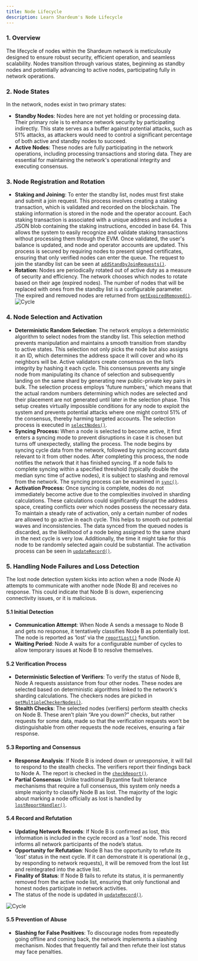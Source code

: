 ```yaml
---
title: Node Lifecycle
description: Learn Shardeum's Node Lifecycle
---
```


### 1. Overview

The lifecycle of nodes within the Shardeum network is meticulously designed to ensure robust security, efficient operation, and seamless scalability. Nodes transition through various states, beginning as standby nodes and potentially advancing to active nodes, participating fully in network operations.

### 2. Node States

In the network, nodes exist in two primary states:

* **Standby Nodes**: Nodes here are not yet holding or processing data. Their primary role is to enhance network security by participating indirectly. This state serves as a buffer against potential attacks, such as 51% attacks, as attackers would need to control a significant percentage of both active and standby nodes to succeed.
* **Active Nodes**: These nodes are fully participating in the network operations, including processing transactions and storing data. They are essential for maintaining the network's operational integrity and executing consensus.

### 3. Node Registration and Rotation

* **Staking and Joining**: To enter the standby list, nodes must first stake and submit a join request. This process involves creating a staking transaction, which is validated and recorded on the blockchain. The staking information is stored in the node and the operator account. Each staking transaction is associated with a unique address and includes a JSON blob containing the staking instructions, encoded in base 64. This allows the system to easily recognize and validate staking transactions without processing them through the EVM. Once validated, the user's balance is updated, and node and operator accounts are updated. This process is secured by requiring nodes to present signed certificates, ensuring that only verified nodes can enter the queue. The request to join the standby list can be seen at [`addStandbyJoinRequests()`](https://github.com/shardeum/shardus-core/blob/8e69984a098c8ed387ca8f0684b313a75f85aec4/src/p2p/Join/v2/index.ts#L107).
* **Rotation:** Nodes are periodically rotated out of active duty as a measure of security and efficiency. The network chooses which nodes to rotate based on their age (expired nodes). The number of nodes that will be replaced with ones from the standby list is a configurable parameter. The expired and removed nodes are returned from [`getExpiredRemoved()`](https://github.com/shardeum/shardus-core/blob/8e69984a098c8ed387ca8f0684b313a75f85aec4/src/p2p/Rotation.ts#L118).
![Cycle](/img/new/i8.jpg)

### 4. Node Selection and Activation

* **Deterministic Random Selection**: The network employs a deterministic algorithm to select nodes from the standby list. This selection method prevents manipulation and maintains a smooth transition from standby to active states. This selection not only picks the node but also assigns it an ID, which determines the address space it will cover and who its neighbors will be. Active validators create consensus on the list’s integrity by hashing it each cycle. This consensus prevents any single node from manipulating its chance of selection and subsequently landing on the same shard by generating new public-private key pairs in bulk. The selection process employs 'future numbers,' which means that the actual random numbers determining which nodes are selected and their placement are not generated until later in the selection phase. This setup creates virtually impossible conditions for any node to exploit the system and prevents potential attacks where one might control 51% of the consensus, thereby harming targeted accounts. The selection process is executed in [`selectNodes()`](https://github.com/shardeum/shardus-core/blob/8e69984a098c8ed387ca8f0684b313a75f85aec4/src/p2p/Join/v2/select.ts#L47).
* **Syncing Process:** When a node is selected to become active, it first enters a syncing mode to prevent disruptions in case it is chosen but turns off unexpectedly, stalling the process. The node begins by syncing cycle data from the network, followed by syncing account data relevant to it from other nodes. After completing this process, the node notifies the network that it has finished syncing. If a node fails to complete syncing within a specified threshold (typically double the median sync time of active nodes), it is subject to slashing and removal from the network. The syncing process can be examined in [`sync()`](https://github.com/shardeum/shardus-core/blob/8e69984a098c8ed387ca8f0684b313a75f85aec4/src/p2p/Sync.ts#L97).
* **Activation Process:** Once syncing is complete, nodes do not immediately become active due to the complexities involved in sharding calculations. These calculations could significantly disrupt the address space, creating conflicts over which nodes possess the necessary data. To maintain a steady rate of activation, only a certain number of nodes are allowed to go active in each cycle. This helps to smooth out potential waves and inconsistencies. The data synced from the queued nodes is discarded, as the likelihood of a node being assigned to the same shard in the next cycle is very low. Additionally, the time it might take for this node to be randomly selected again could be substantial. The activation process can be seen in [`updateRecord()`](https://github.com/shardeum/shardus-core/blob/8e69984a098c8ed387ca8f0684b313a75f85aec4/src/p2p/Active.ts#L146).



### 5. Handling Node Failures and Loss Detection

The lost node detection system kicks into action when a node (Node A) attempts to communicate with another node (Node B) and receives no response. This could indicate that Node B is down, experiencing connectivity issues, or it is malicious.

#### 5.1 Initial Detection

* **Communication Attempt**: When Node A sends a message to Node B and gets no response, it tentatively classifies Node B as potentially lost. The node is reported as ‘lost’ via the [`reportLost()`](https://github.com/shardeum/shardus-core/blob/8e69984a098c8ed387ca8f0684b313a75f85aec4/src/p2p/Lost.ts#L705C10-L705C20) function.
* **Waiting Period**: Node A waits for a configurable number of cycles to allow temporary issues at Node B to resolve themselves.

#### 5.2 Verification Process

* **Deterministic Selection of Verifiers**: To verify the status of Node B, Node A requests assistance from four other nodes. These nodes are selected based on deterministic algorithms linked to the network's sharding calculations. The checkers nodes are picked in [`getMultipleCheckerNodes()`](https://github.com/shardeum/shardus-core/blob/8e69984a098c8ed387ca8f0684b313a75f85aec4/src/p2p/Lost.ts#L782).
* **Stealth Checks**: The selected nodes (verifiers) perform stealth checks on Node B. These aren’t plain “Are you down?” checks, but rather requests for some data, made so that the verification requests won't be distinguishable from other requests the node receives, ensuring a fair response.

#### 5.3 Reporting and Consensus

* **Response Analysis**: If Node B is indeed down or unresponsive, it will fail to respond to the stealth checks. The verifiers report their findings back to Node A. The report is checked in the [`checkReport()`](https://github.com/shardeum/shardus-core/blob/8e69984a098c8ed387ca8f0684b313a75f85aec4/src/p2p/Lost.ts#L1008).
* **Partial Consensus**: Unlike traditional Byzantine fault tolerance mechanisms that require a full consensus, this system only needs a simple majority to classify Node B as lost. The majority of the logic about marking a node officially as lost is handled by [`lostReportHandler()`](https://github.com/shardeum/shardus-core/blob/8e69984a098c8ed387ca8f0684b313a75f85aec4/src/p2p/Lost.ts#L861).

#### 5.4 Record and Refutation

* **Updating Network Records**: If Node B is confirmed as lost, this information is included in the cycle record as a 'lost' node. This record informs all network participants of the node’s status.
* **Opportunity for Refutation**: Node B has the opportunity to refute its 'lost' status in the next cycle. If it can demonstrate it is operational (e.g., by responding to network requests), it will be removed from the lost list and reintegrated into the active list.
* **Finality of Status**: If Node B fails to refute its status, it is permanently removed from the active node list, ensuring that only functional and honest nodes participate in network activities.
* The status of the node is updated in [`updateRecord()`](https://github.com/shardeum/shardus-core/blob/8e69984a098c8ed387ca8f0684b313a75f85aec4/src/p2p/Lost.ts#L429).

![Cycle](/img/new/i31.jpg)

#### 5.5 Prevention of Abuse

* **Slashing for False Positives**: To discourage nodes from repeatedly going offline and coming back, the network implements a slashing mechanism. Nodes that frequently fail and then refute their lost status may face penalties.



